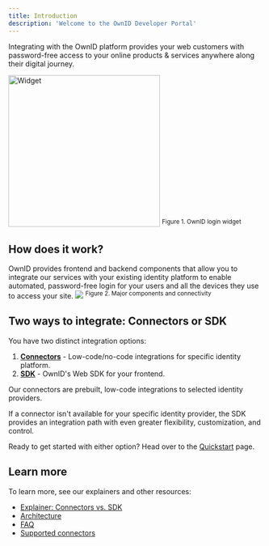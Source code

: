 ```yaml
---
title: Introduction
description: 'Welcome to the OwnID Developer Portal'
---
```

Integrating with the OwnID platform provides your web customers with password-free access to your online products & services anywhere along their digital journey. 

<img
  width="300"
  src="/images/sign in 2.png"
  alt="Widget"
  />
<sup>Figure 1. OwnID login widget</sup>

## How does it work?

OwnID provides frontend and backend components that allow you to integrate our services with your existing  <Tooltip tip="Synonymous with Id management systems, IdM, and identity and access management (IAM)."> identity platform</Tooltip> to enable automated, password-free login for your users and all the devices they use to access your site.
<img
  src="/images/diagram.png"
/>
<sup>Figure 2. Major components and connectivity</sup>
## Two ways to integrate: Connectors or SDK

You have two distinct integration options:
1.  [**Connectors**](/connectors) - Low-code/no-code integrations for specific <Tooltip tip="Synonymous with Id management systems, IdM, and identity and access management (IAM).">identity platform</Tooltip>. 
2.  [**SDK**](/quickstart) - OwnID's Web SDK for your frontend.  

Our connectors are prebuilt, low-code integrations to selected identity providers. 

If a connector isn't available for your specific identity provider, the SDK provides an integration path with even greater flexibility, customization, and control.

Ready to get started with either option? Head over to the [Quickstart](/quickstart) page.

## Learn more

To learn more, see our explainers and other resources:
- [Explainer: Connectors vs. SDK](apivconnector)
- [Architecture](api-architecture)
- [FAQ](faq)
- [Supported connectors](https://docs.ownid.com/introduction#connectors)


 


